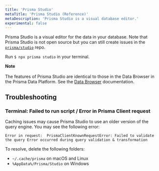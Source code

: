 ```yaml
---
title: 'Prisma Studio'
metaTitle: 'Prisma Studio (Reference)'
metaDescription: 'Prisma Studio is a visual database editor.'
experimental: false
---
```


<TopBlock>

Prisma Studio is a visual editor for the data in your database. Note that Prisma Studio is not open source but you can still create issues in the [`prisma/studio`](https://github.com/prisma/studio) repo. 

Run `$ npx prisma studio` in your terminal.

<Admonition>

**Note**<br /><br />
The features of Prisma Studio are identical to those in the Data Browser in the Prisma Data Platform. See the [Data Browser](/data-platform/data-browser/) documentation.
</Admonition>

</TopBlock>

## Troubleshooting

### Terminal: Failed to run script / Error in Prisma Client request

Caching issues may cause Prisma Studio to use an older version of the query engine. You may see the following error:

```
Error in request:  PrismaClientKnownRequestError: Failed to validate the query Error occurred during query validation & transformation
```

To resolve, delete the following folders:

- `~/.cache/prisma` on macOS and Linux
- `%AppData%/Prisma/Studio` on Windows

